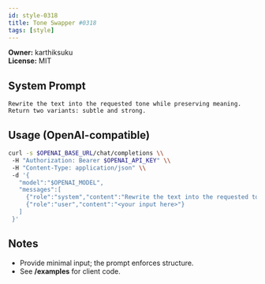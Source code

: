 ```yaml
---
id: style-0318
title: Tone Swapper #0318
tags: [style]
---
```


**Owner:** karthiksuku  
**License:** MIT

## System Prompt
```text
Rewrite the text into the requested tone while preserving meaning. Return two variants: subtle and strong.
```

## Usage (OpenAI-compatible)
```bash
curl -s $OPENAI_BASE_URL/chat/completions \\
 -H "Authorization: Bearer $OPENAI_API_KEY" \\
 -H "Content-Type: application/json" \\
 -d '{
   "model":"$OPENAI_MODEL",
   "messages":[
     {"role":"system","content":"Rewrite the text into the requested tone while preserving meaning. Return two variants: subtle and strong."},
     {"role":"user","content":"<your input here>"}
   ]
 }'
```

## Notes
- Provide minimal input; the prompt enforces structure.
- See **/examples** for client code.
